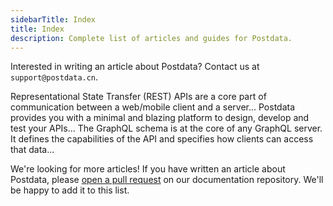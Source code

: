 ```yaml
---
sidebarTitle: Index
title: Index
description: Complete list of articles and guides for Postdata.
---
```


<Tip>Interested in writing an article about Postdata? Contact us at `support@postdata.cn`.</Tip>

<CardGroup cols={1}>
  <Card title="RESTful API testing with Postdata" iconType="light" icon="circle-arrow-right" href="/guides/articles/restful-api-testing-with-postdata">
    Representational State Transfer (REST) APIs are a core part of communication between a web/mobile client and a server...
  </Card>
  <Card title="Improving your API workflow" iconType="light" icon="circle-arrow-right" href="/guides/articles/improving-your-api-workflow">
    Postdata provides you with a minimal and blazing platform to design, develop and test your APIs...
  </Card>
  <Card title="Understanding GraphQL" iconType="light" icon="circle-arrow-right" href="/guides/articles/understanding-graphql">
    The GraphQL schema is at the core of any GraphQL server. It defines the capabilities of the API and specifies how clients can access that data...
  </Card>
</CardGroup>


<Tip>We're looking for more articles! If you have written an article about Postdata, please [open a pull request](https://github.com/mamahuhu-io/postdata-docs) on our documentation repository. We'll be happy to add it to this list.</Tip>
